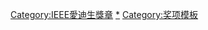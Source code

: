 {{Navbox
| name       = IEEE愛迪生獎章獲獎者 1926–1950
| title      = [[IEEE愛迪生獎章]]获得者
| state = {{{state|autocollapse}}}
| bodyclass = hlist
| summary    = IEEE愛迪生獎章獲獎者 1926–1950
| group1 = 1926–1950
| list1  = 
* {{link-en|威廉·柯立芝|William D. Coolidge}} (1927)
* {{link-en|弗蘭克·朱厄特|Frank B. Jewett}} (1928)
* {{le|查爾斯·费尔顿·斯科特|Charles F. Scott}} (1929)
* {{link-en|弗蘭克·康拉德|Frank Conrad}} (1930)
* {{link-en|埃德溫·賴斯|Edwin W. Rice}} (1931)
* {{link-en|班克羅夫特·格拉爾迪|Bancroft Gherardi, Jr.}} (1932)
* {{link-en|亞瑟·肯內利|Arthur E. Kennelly}} (1933)
* {{link-en|威利斯·惠特尼|Willis R. Whitney}} (1934)
* {{link-en|劉易斯·史迪威|Lewis B. Stillwell}} (1935)
* {{link-en|亞歷克斯·道|Alex Dow}} (1936)
* {{link-en|加諾·鄧恩|Gano Dunn}} (1937)
* {{link-en|杜格爾德·傑克遜|Dugald C. Jackson}} (1938)
* {{link-en|菲利普·托爾基奧|Philip Torchio}} (1939)
* {{link-en|喬治·阿什利·坎貝爾|George Ashley Campbell}} (1940)
* {{link-en|約翰·懷特黑德|John B. Whitehead}} (1941)
* [[愛德溫·霍華·阿姆斯壯]] (1942)
* [[萬尼瓦爾·布什]] (1943)
* {{link-en|恩斯特·亞歷山德森|Ernst Alexanderson}} (1944)
* {{link-en|菲利普·斯波恩|Philip Sporn}} (1945)
* [[李·德富雷斯特]] (1946)
* {{link-en|約瑟夫·斯萊皮恩|Joseph Slepian}} (1947)
* {{link-en|莫里斯·利茲|Morris E. Leeds}} (1948)
* {{link-en|卡爾·麥凱克倫|Karl B. McEachron}} (1949)
* {{link-en|奧托·布萊克威爾|Otto B. Blackwell}} (1950) 

| below =
* [[IEEE愛迪生獎章|'''完整名單''']]
* [[:Template:IEEE愛迪生獎章獲獎者 1909–1925|1909–1925]]
* [[:Template:IEEE愛迪生獎章獲獎者 1926–1950|1926–1950]]
* [[:Template:IEEE愛迪生獎章獲獎者 1951–1975|1951–1975]]
* [[:Template:IEEE愛迪生獎章獲獎者 1976–2000|1976–2000]]
* [[:Template:IEEE愛迪生獎章獲獎者 2001–2025|2001–至今]]

}}<includeonly>
[[Category:IEEE愛迪生獎章]]
</includeonly><noinclude>
{{collapsible option}}
[[Category:IEEE愛迪生獎章|*]]
[[Category:奖项模板‎]]
</noinclude>
